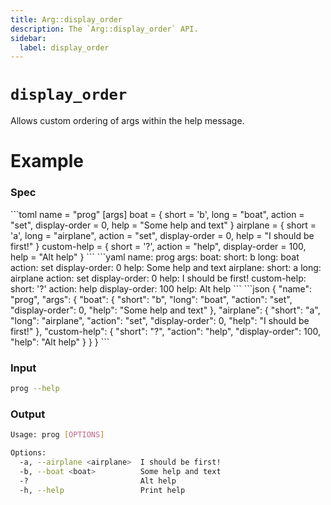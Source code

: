 ```yaml
---
title: Arg::display_order
description: The `Arg::display_order` API.
sidebar:
  label: display_order
---
```



# `display_order` <LinkButton href="https://docs.rs/clap/latest/clap/struct.Arg.html#method.display_order" icon="open-book" variant="minimal"></LinkButton>

<Badge text="since 0.1.0" size="small" />

Allows custom ordering of args within the help message.

# Example

### Spec

<Tabs syncKey="format">
  <TabItem label="TOML">
```toml
name = "prog"
[args]
boat = { short = 'b', long = "boat", action = "set", display-order = 0, help = "Some help and text" }
airplane = { short = 'a', long = "airplane", action = "set", display-order = 0, help = "I should be first!" }
custom-help = { short = '?', action = "help", display-order = 100, help = "Alt help" }
```
  </TabItem>
  <TabItem label="YAML">
```yaml
name: prog
args:
  boat:
    short: b
    long: boat
    action: set
    display-order: 0
    help: Some help and text
  airplane:
    short: a
    long: airplane
    action: set
    display-order: 0
    help: I should be first!
  custom-help:
    short: '?'
    action: help
    display-order: 100
    help: Alt help
```
  </TabItem>
  <TabItem label="JSON">
```json
{
  "name": "prog",
  "args": {
    "boat": {
      "short": "b",
      "long": "boat",
      "action": "set",
      "display-order": 0,
      "help": "Some help and text"
    },
    "airplane": {
      "short": "a",
      "long": "airplane",
      "action": "set",
      "display-order": 0,
      "help": "I should be first!"
    },
    "custom-help": {
      "short": "?",
      "action": "help",
      "display-order": 100,
      "help": "Alt help"
    }
  }
}
```
  </TabItem>
</Tabs>

### Input

```bash
prog --help
```

### Output

```bash
Usage: prog [OPTIONS]

Options:
  -a, --airplane <airplane>  I should be first!
  -b, --boat <boat>          Some help and text
  -?                         Alt help
  -h, --help                 Print help
```
